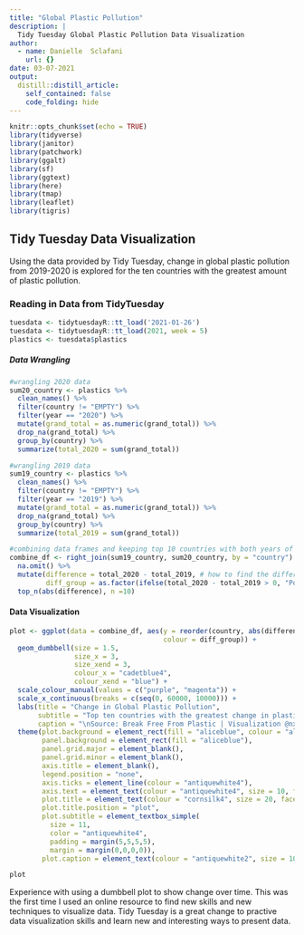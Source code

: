 ```yaml
---
title: "Global Plastic Pollution"
description: |
  Tidy Tuesday Global Plastic Pollution Data Visualization
author:
  - name: Danielle  Sclafani
    url: {}
date: 03-07-2021
output:
  distill::distill_article:
    self_contained: false
    code_folding: hide
---
```



```r
knitr::opts_chunk$set(echo = TRUE)
library(tidyverse)
library(janitor)
library(patchwork)
library(ggalt)
library(sf)
library(ggtext)
library(here)
library(tmap)
library(leaflet)
library(tigris)
```

## Tidy Tuesday Data Visualization

Using the data provided by Tidy Tuesday, change in global plastic pollution from 2019-2020 is explored for the ten countries with the greatest amount of plastic pollution.


### Reading in Data from TidyTuesday
```r
tuesdata <- tidytuesdayR::tt_load('2021-01-26')
tuesdata <- tidytuesdayR::tt_load(2021, week = 5)
plastics <- tuesdata$plastics
```

##### Data Wrangling
```r
#wrangling 2020 data
sum20_country <- plastics %>% 
  clean_names() %>% 
  filter(country != "EMPTY") %>%
  filter(year == "2020") %>% 
  mutate(grand_total = as.numeric(grand_total)) %>% 
  drop_na(grand_total) %>% 
  group_by(country) %>% 
  summarize(total_2020 = sum(grand_total))

#wrangling 2019 data
sum19_country <- plastics %>% 
  clean_names() %>% 
  filter(country != "EMPTY") %>%
  filter(year == "2019") %>% 
  mutate(grand_total = as.numeric(grand_total)) %>% 
  drop_na(grand_total) %>% 
  group_by(country) %>% 
  summarize(total_2019 = sum(grand_total))

#combining data frames and keeping top 10 countries with both years of data
combine_df <- right_join(sum19_country, sum20_country, by = "country") %>% 
  na.omit() %>% 
  mutate(difference = total_2020 - total_2019, # how to find the difference between to columns
         diff_group = as.factor(ifelse(total_2020 - total_2019 > 0, "Positive", "Negative"))) %>% #made a new column that stated whether the the grand total increased (positive) or decreased from 2019 to 2020
  top_n(abs(difference), n =10)

```

#### Data Visualization
```r
plot <- ggplot(data = combine_df, aes(y = reorder(country, abs(difference)), x = total_2019, xend = total_2020, 
                                      colour = diff_group)) +
  geom_dumbbell(size = 1.5,
                size_x = 3,
                size_xend = 3,
                colour_x = "cadetblue4",
                colour_xend = "blue") +
  scale_colour_manual(values = c("purple", "magenta")) +
  scale_x_continuous(breaks = c(seq(0, 60000, 10000))) +
  labs(title = "Change in Global Plastic Pollution",
       subtitle = "Top ten countries with the greatest change in plastic pollution between <span style = 'color:cadetblue4'><b>2019</b></span> and <span style = 'color:blue'><b>2020</b></span>. <span style = 'color:magenta'><b>Increase</b></span> in pollution was less common than <span style = 'color:purple'><b>decline</b></span>. <br>",
       caption = "\nSource: Break Free From Plastic | Visualization @nxrunning")+
  theme(plot.background = element_rect(fill = "aliceblue", colour = "aliceblue"),
        panel.background = element_rect(fill = "aliceblue"),
        panel.grid.major = element_blank(),
        panel.grid.minor = element_blank(),
        axis.title = element_blank(),
        legend.position = "none",
        axis.ticks = element_line(colour = "antiquewhite4"),
        axis.text = element_text(colour = "antiquewhite4", size = 10, face = "bold"),
        plot.title = element_text(colour = "cornsilk4", size = 20, face = "bold"),
        plot.title.position = "plot",
        plot.subtitle = element_textbox_simple(
          size = 11,
          color = "antiquewhite4",
          padding = margin(5,5,5,5),
          margin = margin(0,0,0,0)),
        plot.caption = element_text(colour = "antiquewhite2", size = 10, face = "bold", hjust = 0))

plot
```

Experience with using a dumbbell plot to show change over time. This was the first time I used an online resource to find new skills and new techniques to visualize data. Tidy Tuesday is a great change to practive data visualization skills and learn new and interesting ways to present data.
